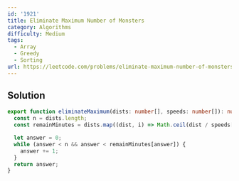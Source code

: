 ```yaml
---
id: '1921'
title: Eliminate Maximum Number of Monsters
category: Algorithms
difficulty: Medium
tags:
  - Array
  - Greedy
  - Sorting
url: https://leetcode.com/problems/eliminate-maximum-number-of-monsters
---
```


## Solution

```typescript filename="solution.ts" copy
export function eliminateMaximum(dists: number[], speeds: number[]): number {
  const n = dists.length;
  const remainMinutes = dists.map((dist, i) => Math.ceil(dist / speeds[i])).sort((a, b) => a - b);

  let answer = 0;
  while (answer < n && answer < remainMinutes[answer]) {
    answer += 1;
  }
  return answer;
}
```
